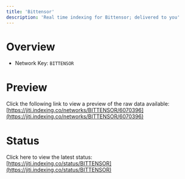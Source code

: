 ```yaml
---
title: 'Bittensor'
description: 'Real time indexing for Bittensor; delivered to you'
---
```


# Overview
- Network Key: `BITTENSOR`

# Preview
Click the following link to view a preview of the raw data available: [https://jiti.indexing.co/networks/BITTENSOR/6070396](https://jiti.indexing.co/networks/BITTENSOR/6070396)

# Status
Click here to view the latest status: [https://jiti.indexing.co/status/BITTENSOR](https://jiti.indexing.co/status/BITTENSOR)
